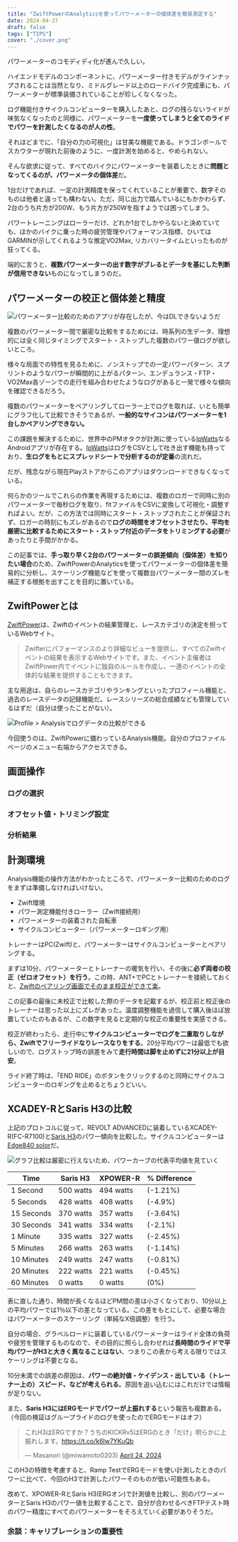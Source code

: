 ```yaml
---
title: "ZwiftPowerのAnalyticsを使ってパワーメーターの個体差を簡易測定する"
date: 2024-04-27
draft: false
tags: ["TIPS"]
cover: "./cover.png"
---
```


パワーメーターのコモディディ化が進んで久しい。

ハイエンドモデルのコンポーネントに、パワーメーター付きモデルがラインナップされることは当然となり、ミドルグレード以上のロードバイク完成車にも、パワーメーターが標準装備されていることが珍しくなくなった。

ログ機能付きサイクルコンピューターを購入したあと、ログの残らないライドが味気なくなったのと同様に、パワーメーターを**一度使ってしまうと全てのライドでパワーを計測したくなるのが人の性**。

それほどまでに、「自分の力の可視化」は甘美な機能である。ドラゴンボールでスカウターが現れた前後のように、一度計測を始めると、やめられない。

そんな欲求に従って、すべてのバイクにパワーメーターを装着したときに**問題となってくるのが、パワーメータの個体差**だ。

1台だけであれば、一定の計測精度を保ってくれていることが重要で、数字そのものは他者と違っても構わない。ただ、同じ出力で踏んでいるにもかかわらず、2台のうち片方が200W、もう片方が250Wを指すようでは困ってしまう。

パワートレーニングはローラーだけ、どれか1台でしかやらないと決めていても、ほかのバイクに乗った時の疲労管理やパフォーマンス指標、ひいてはGARMINが示してくれるような推定VO2Max, リカバリータイムといったものが狂ってくる。

端的に言うと、**複数パワーメーターの出す数字がブレるとデータを基にした判断が信用できない**ものになってしまうのだ。

## パワーメーターの校正と個体差と精度

![パワーメーター比較のためのアプリが存在したが、今はDLできないようだ](./IpWatts_landscape1.png)

複数のパワーメーター間で厳密な比較をするためには、時系列の生データ、理想的には全く同じタイミングでスタート・ストップした複数のパワー値ログが欲しいところ。

様々な局面での特性を見るために、ノンストップでの一定パワーパターン、スプリントのようなパワーが瞬間的に上がるパターン、エンデュランス・FTP・VO2Max各ゾーンでの走行を組み合わせたようなログがあると一発で様々な傾向を確認できるだろう。

複数のパワーメーターをペアリングしてローラー上でログを取れば、いとも簡単にグラフ化して比較できそうであるが、**一般的なサイコンはパワーメーターを1台しかペアリングできない。**

この課題を解決するために、世界中のPMオタクが計測に使っている[IpWatts](http://www.iforpowell.com/cms/index.php?page=ipwatts)なるAndroidアプリが存在する。[IpWatts](http://www.iforpowell.com/cms/index.php?page=ipwatts)はログをCSVとして吐き出す機能も持っており、**生ログをもとにスプレッドシートで分析するのが定番**の流れだ。

だが、残念ながら現在Playストアからこのアプリはダウンロードできなくなっている。

何らかのツールでこれらの作業を再現するためには、複数のロガーで同時に別のパワーメーターで毎秒ログを取り、fitファイルをCSVに変換して可視化・調整すればよい。だが、この方法では同時にスタート・ストップされたことが保証されず、ロガーの時刻にもズレがあるので**ログの時間をオフセットさせたり、平均を厳密に比較するためにスタート・ストップ付近のデータをトリミングする必要**があったりと手間がかかる。

この記事では、**手っ取り早く2台のパワーメーターの誤差傾向（個体差）を知りたい場合**のため、ZwiftPowerのAnalyticsを使ってパワーメーターの個体差を簡易的に分析し、スケーリング機能などを使って複数台パワーメーター間のズレを補正する根拠を出すことを目的に置いている。

## ZwiftPowerとは

[ZwiftPower](https://zwiftpower.com/)は、Zwiftのイベントの結果管理と、レースカテゴリの決定を担っているWebサイト。

<LinkBox url="https://zwiftpower.com/" />

> Zwifterにパフォーマンスのより詳細なビューを提供し、すべてのZwiftイベントの結果を表示するWebサイトです。また、イベント主催者はZwiftPower内でイベントに独自のルールを作成し、一連のイベントの全体的な結果を提供することもできます。

主な用途は、自らのレースカテゴリやランキングといったプロフィール機能と、過去のレースデータの記録機能だ。レースシリーズの総合成績なども管理しているはずだ（自分は使ったことがない）。

![Profile > Analysisでログデータの比較ができる](./zwiftpower-analysis.png)

今回使うのは、ZwiftPowerに備わっているAnalysis機能。自分のプロファイルページのメニュー右端からアクセスできる。

## 画面操作

### ログの選択

### オフセット値・トリミング設定

### 分析結果

## 計測環境

Analysis機能の操作方法がわかったところで、パワーメーター比較のためのログをまずは準備しなければいけない。

- Zwift環境
- パワー測定機能付きローラー（Zwift接続用）
- パワーメーターの装着された自転車
- サイクルコンピューター（パワーメーターロギング用）

トレーナーはPC(Zwift)と、パワーメーターはサイクルコンピューターとペアリングする。

まずは10分、パワーメーターとトレーナーの暖気を行い、その後に**必ず両者の校正（ゼロオフセット）を行う**。この時、ANT+でPCとトレーナーを接続しておくと、[Zwiftのペアリング画面でそのまま校正ができて楽](https://skmzlog.com/saris-h3-calibration-on-zwift/)。

<LinkBox url="https://skmzlog.com/saris-h3-calibration-on-zwift/" />

この記事の最後に未校正で比較した際のデータを記載するが、校正前と校正後のトレーナーは思った以上にズレがあった。温度調整機能を過信して購入後ほぼ放置していたのもあるが、この数字を見ると定期的な校正の重要性を実感できる。

校正が終わったら、走行中に**サイクルコンピューターでログを二重取りしながら、Zwiftでフリーライドなりレースなりをする**。20分平均パワーは最低でも欲しいので、ログストップ時の誤差をみて**走行時間は脚を止めずに21分以上が目安**。

ライド終了時は、「END RIDE」のボタンをクリックするのと同時にサイクルコンピューターのロギングを止めるとちょうどいい。

## XCADEY-RとSaris H3の比較

上記のプロトコルに従って、REVOLT ADVANCEDに装着しているXCADEY-R(FC-R7100)と[Saris H3](https://amzn.to/3xU4r9k)のパワー傾向を比較した。サイクルコンピューターは[Edge840 solor](https://amzn.to/3Uvo5Bf)だ。

![グラフ比較は厳密に行えないため、パワーカーブの代表平均値を見ていく](./image.png)

| Time       | Saris H3  | XPOWER-R  | % Difference |
| ---------- | --------- | --------- | ------------ |
| 1 Second   | 500 watts | 494 watts | (-1.21%)     |
| 5 Seconds  | 428 watts | 408 watts | (-4.9%)      |
| 15 Seconds | 370 watts | 357 watts | (-3.64%)     |
| 30 Seconds | 341 watts | 334 watts | (-2.1%)      |
| 1 Minute   | 335 watts | 327 watts | (-2.45%)     |
| 5 Minutes  | 266 watts | 263 watts | (-1.14%)     |
| 10 Minutes | 249 watts | 247 watts | (-0.81%)     |
| 20 Minutes | 222 watts | 221 watts | (-0.45%)     |
| 60 Minutes | 0 watts   | 0 watts   | (0%)         |

表に直した通り、時間が長くなるほどPM間の差は小さくなっており、10分以上の平均パワーでは1％以下の差となっている。この差をもとにして、必要な場合はパワーメーターのスケーリング（単純なX倍調整）を行う。

自分の場合、グラベルロードに装着しているパワーメーターはライド全体の負荷や疲労を管理するものなので、その目的に照らし合わせれば**長時間のライドで平均パワーがH3と大きく異なることはない**、つまりこの表から考える限りではスケーリングは不要となる。

10分未満での誤差の原因は、**パワーの絶対値・ケイデンス・出している（トレーナー上の）スピード、などが考えられる**。原因を追い込むにはこれだけでは情報が足りない。

また、**Saris H3にはERGモードでパワーが上振れする**という報告も複数ある。（今回の検証はグループライドのログを使ったのでERGモードはオフ）

<blockquote class="twitter-tweet"><p lang="ja" dir="ltr">これH3はERGですか？うちのKICKRv5はERGのとき「だけ」明らかに上振れします。<a href="https://t.co/k6lw7YKuQb">https://t.co/k6lw7YKuQb</a></p>&mdash; Masanori (@miwamoto0203) <a href="https://twitter.com/miwamoto0203/status/1782981812350038509?ref_src=twsrc%5Etfw">April 24, 2024</a></blockquote>

このH3の特徴を考慮すると、Ramp TestでERGモードを使い計測したときのパワーに比べて、今回のH3で計測したパワーそのものが低い可能性もある。

改めて、XPOWER-RとSaris H3(ERGオン)で計測値を比較し、別のパワーメーターとSaris H3のパワー値を比較することで、自分が合わせるべきFTPテスト時のパワー精度にすべてのパワーメーターをそろえていく必要がありそうだ。

### 余談：キャリブレーションの重要性
